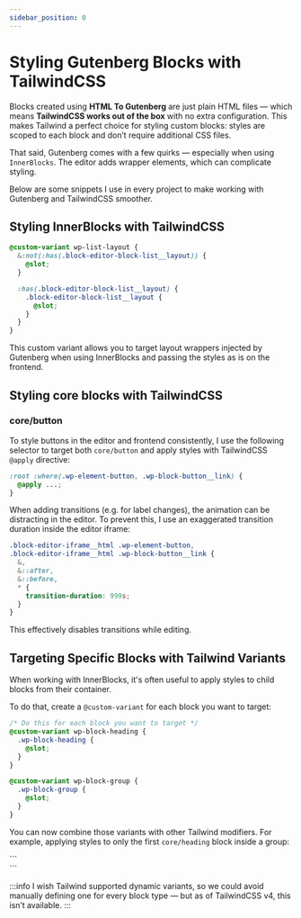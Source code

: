 ```yaml
---
sidebar_position: 0
---
```



# Styling Gutenberg Blocks with TailwindCSS

Blocks created using **HTML To Gutenberg** are just plain HTML files — which means **TailwindCSS works out of the box** with no extra configuration. This makes Tailwind a perfect choice for styling custom blocks: styles are scoped to each block and don’t require additional CSS files.

That said, Gutenberg comes with a few quirks — especially when using `InnerBlocks`. The editor adds wrapper elements, which can complicate styling.

Below are some snippets I use in every project to make working with Gutenberg and TailwindCSS smoother.

## Styling InnerBlocks with TailwindCSS

```css
@custom-variant wp-list-layout {
  &:not(:has(.block-editor-block-list__layout)) {
    @slot;
  }

  :has(.block-editor-block-list__layout) {
    .block-editor-block-list__layout {
      @slot;
    }
  }
}
```

This custom variant allows you to target layout wrappers injected by Gutenberg when using InnerBlocks and passing the styles as is on the frontend.

## Styling core blocks with TailwindCSS

### core/button

To style buttons in the editor and frontend consistently, I use the following selector to target both `core/button` and apply styles with TailwindCSS `@apply` directive:

```css
:root :where(.wp-element-button, .wp-block-button__link) {
  @apply ...;
}
```

When adding transitions (e.g. for label changes), the animation can be distracting in the editor. To prevent this, I use an exaggerated transition duration inside the editor iframe:

```css
.block-editor-iframe__html .wp-element-button,
.block-editor-iframe__html .wp-block-button__link {
  &,
  &::after,
  &::before,
  * {
    transition-duration: 999s;
  }
}
```

This effectively disables transitions while editing.

## Targeting Specific Blocks with Tailwind Variants

When working with InnerBlocks, it's often useful to apply styles to child blocks from their container.

To do that, create a `@custom-variant` for each block you want to target:

```css
/* Do this for each block you want to target */
@custom-variant wp-block-heading {
  .wp-block-heading {
    @slot;
  }
}

@custom-variant wp-block-group {
  .wp-block-group {
    @slot;
  }
}
```

You can now combine those variants with other Tailwind modifiers. For example, applying styles to only the first `core/heading` block inside a group:

<CodeExample>
  ```
  <section class="py-20">
    <div class="wp-block-heading:first-of-type:text-red-600 wp-block-group:p-10">
      <blocks templateLock="all">
        <block name="core/group">
          <block name="core/heading" content="I am red"></block>
          <block name="core/heading" content="I am not red"></block>
        </block>
      </blocks>
    </div>
  </section>
  ```
</CodeExample>

:::info
I wish Tailwind supported dynamic variants, so we could avoid manually defining one for every block type — but as of TailwindCSS v4, this isn’t available.
:::
